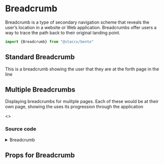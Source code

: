 
<Meta title="components/Breadcrumb" component={Breadcrumb} />

# Breadcrumb

Breadcrumb is a type of secondary navigation scheme that
reveals the user’s location in a website or Web application.
Breadcrumbs offer users a way to trace the path back to their original landing point.

```javascript
import {Breadcrumb} from "@staccx/bento"
```

## Standard Breadcrumb

This is a breadcrumb showing the user that they are at the forth page in the line

<Preview>
  <Story name="Standard">
    <Breadcrumb
            path={[
              {
                name: "First page",
                to: "/"
              },
              {
                name: "Second page",
                to: "/level-2"
              },
              {
                name: "Third page",
                to: "/level-3"
              },
              {
                name: "Fourth page"
              }
            ]}
          />
  </Story>
</Preview>

## Multiple Breadcrumbs
Displaying breadcrumbs for mulitple pages. Each of these would be at their own page, showing the uses its
progression through the application

<Preview>
  <Story name="Multiple breadcrumbs">
  <>
    <Breadcrumb
            path={[
              {
                name: "First page",
              }
            ]}
          />
   <Breadcrumb
          path={[
            {
               name: "First page",
               to: "/"
            },
            {
               name: "Second page",
            }
               ]}
            />
   <Breadcrumb
          path={[
            {
               name: "First page",
               to: "/"
            },
            {
               name: "Second page",
               to: "/level-2"
            },
            {
               name: "Third page",
            }
               ]}
            />
       <Breadcrumb
            path={[
            {
             name: "First page",
             to: "/"
            },
            {
              name: "Second page",
              to: "/level-2"
            },
            {
              name: "Third page",
              to: "/level-3"
            },
            {
              name: "Fourth page"
            }
               ]}
            />
          </>
  </Story>
</Preview>

### Source code

<details><summary>Breadcrumb</summary>
<p>

```bash
import PropTypes from "prop-types"
import React from "react"
import styled, { css } from "styled-components"
import { applyVariants, font, fontFamily, spacing, color } from "../../theming"
import themeProps from "./Breadcrumb.themeProps"
import { componentCreateFactory } from "../../theming/utils/createVariantsFunctionFactory"

const tinycolor = require("tinycolor2")

const Breadcrumb = ({ path, ...restProps }) => (
  <BreadcrumbEl {...restProps}>
    {path.map((item, index, arr) =>
      arr.length !== index + 1 ? (
        <Item key={`${item.name}_${index}`} variant={restProps.variant}>
          <Link href={item.to} variant={restProps.variant}>
            <div>{item.name}</div>
          </Link>
        </Item>
      ) : (
        <Item key={`${item.name}_${index}`} variant={restProps.variant}>
          <LastItemContent>
            <div>{item.name}</div>
          </LastItemContent>
        </Item>
      )
    )}
  </BreadcrumbEl>
)

const BreadcrumbEl = styled.ol`
  /* -- sizes -- */
  --item-h-padding: ${spacing.small};
  --item-v-padding: ${spacing.tiny};
  --line-px-height: 24px;
  --item-distance: 4px;
  --bottom-spacing: 3px; /* bottom spacing – only visible when breadcrumb wraps */
  --separators: 14px; /* distance between items */
  --end-padding: 6px; /* extra padding on the ends */
  --full-width: 0; /* set to 1 for full width */

  /* -- colors -- */
  --col-bg: #ddd;
  --col-txt: ${p =>
    tinycolor
      .mostReadable("#ddd", ["#333"], {
        includeFallbackColors: true,
        level: "AAA",
        size: "small"
      })
      .toString()};
  --col-hover-bg: ${color.primary};
  --col-hover-txt: ${color.white};
  --col-current-bg: ${color.primary};
  --col-current-txt: ${p =>
    tinycolor
      .mostReadable(color.primary()(p), ["#333", "#fff"], {
        includeFallbackColors: false,
        level: "AA",
        size: "small"
      })
      .toString()};

  /* -- calculations -- */
  --height: calc(var(--line-px-height) + var(--item-v-padding) * 2);

  /* -- styling -- */
  font-family: ${fontFamily.body};
  font-size: ${font.base};
  user-select: none;
  list-style: none;
  display: flex;
  flex-wrap: wrap;
  margin-bottom: calc(var(--bottom-spacing) * -1);

  ${applyVariants(themeProps.main)};
`

const Item = styled.li`
  background-color: var(--col-bg);
  color: var(--col-txt);
  margin-left: var(--separators);
  margin-right: var(--item-distance);
  margin-bottom: var(--bottom-spacing);
  flex-grow: var(--full-width);

  &:hover a {
    border-color: var(--col-hover-bg);
  }

  &:not(:last-child):hover {
    background-color: var(--col-hover-bg);
    color: var(--col-hover-txt);
  }

  &:first-child {
    margin-left: 0;

    a {
      padding-left: var(--end-padding);
      ::before {
        content: none;
      }
    }
  }

  &:last-child {
    cursor: default;
    margin-right: 0;
    background-color: var(--col-current-bg);
    color: var(--col-current-txt);

    > div {
      border-color: var(--col-current-bg);
      padding-right: var(--end-padding);
    }

    ${applyVariants(themeProps.listItemLast)};
  }

  ${applyVariants(themeProps.listItem)}
`

const linkStyle = css`
  display: block;
  text-decoration: none;
  color: inherit;
  border-color: var(--col-bg);
  position: relative;

  ${Item}:not(:first-child) &::before {
    content: "";
    display: block;
    position: absolute;
    height: 100%;
    border: var(--separators) solid;
    border-color: inherit;
    border-left-color: transparent;
    border-top-width: calc(var(--height) / 2);
    border-bottom-width: calc(var(--height) / 2);
    border-right-width: 0;
    box-sizing: border-box;
    left: calc(var(--separators) * -1);
    z-index: -1;
  }

  div {
    display: flex;
    align-items: center;
    justify-content: center;
    line-height: var(--line-px-height);
    padding: var(--item-v-padding) var(--item-h-padding);
    white-space: nowrap;

    ${applyVariants(themeProps.itemText)};
  }

  ${applyVariants(themeProps.itemAnchor)};
`

const Link = styled.a`
  ${linkStyle};
  ::after {
    content: "";
    display: block;
    position: absolute;
    height: 100%;
    border: var(--separators) solid transparent;
    border-left-color: inherit;
    border-top-width: calc(var(--height) / 2);
    border-bottom-width: calc(var(--height) / 2);
    border-right-width: 0;
    box-sizing: border-box;
    top: 0;
    right: calc(var(--separators) * -1);
  }
`

const LastItemContent = styled.div`
  ${linkStyle};
`
const defaultProps = {
  path: [{}]
}

Breadcrumb.propTypes = {
  /**
   * Takes an array of objects, each object having a name and to string
   * name is what will be displayed on the breadcrumb
   * to is the URL link
   */
  path: PropTypes.array.isRequired
}
Breadcrumb.defaultProps = defaultProps
Breadcrumb.themeProps = themeProps
Breadcrumb.createVariants = componentCreateFactory(Breadcrumb)

export default Breadcrumb


```

</p>
</details>


## Props for Breadcrumb

<Props of={Breadcrumb} />
